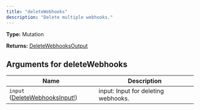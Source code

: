 ```yaml
---
title: "deleteWebhooks"
description: "Delete multiple webhooks."
---
```


**Type:** Mutation

**Returns:** [DeleteWebhooksOutput](/api-reference/types/deletewebhooksoutput)

## Arguments for deleteWebhooks

| Name | Description |
|------|-------------|
| `input` ([DeleteWebhooksInput!](/api-reference/types/deletewebhooksinput)) | input: Input for deleting webhooks. |

